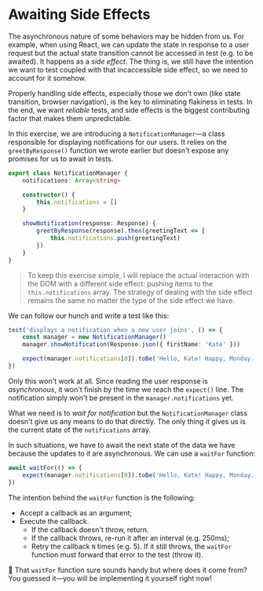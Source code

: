 # Awaiting Side Effects

<EpicVideo url="https://www.epicweb.dev/workshops/testing-fundamentals/testing-asynchronous-code/testing-with-async-side-effects" />

The asynchronous nature of some behaviors may be hidden from us. For example, when using React, we can update the state in response to a user request but the actual state transition cannot be accessed in test (e.g. to be awaited). It happens as a _side effect_. The thing is, we still have the intention we want to test coupled with that incaccessible side effect, so we need to account for it somehow.

Properly handling side effects, especially those we don't own (like state transition, browser navigation), is the key to eliminating flakiness in tests. In the end, we want _reliable_ tests, and side effects is the biggest contributing factor that makes them unpredictable.

In this exercise, we are introducing a `NotificationManager`—a class responsible for displaying notifications for our users. It relies on the `greetByResponse()` function we wrote earlier but doesn't expose any promises for us to await in tests.

```ts filename=greet.ts highlight=2,9 nonumber
export class NotificationManager {
	notifications: Array<string>

	constructor() {
		this.notifications = []
	}

	showNotification(response: Response) {
		greetByResponse(response).then(greetingText => {
			this.notifications.push(greetingText)
		})
	}
}
```

> To keep this exercise simple, I will replace the actual interaction with the DOM with a different side effect: pushing items to the `this.notifications` array. The strategy of dealing with the side effect remains the same no matter the type of the side effect we have.

We can follow our hunch and write a test like this:

```ts nonumber nocopy
test('displays a notification when a new user joins', () => {
	const manager = new NotificationManager()
	manager.showNotification(Response.json({ firstName: 'Kate' }))

	expect(manager.notifications[0]).toBe('Hello, Kate! Happy, Monday.')
})
```

Only this won't work at all. Since reading the user response is _asynchronous_, it won't finish by the time we reach the `expect()` line. The notification simply won't be present in the `manager.notifications` yet.

What we need is to _wait for notification_ but the `NotificationManager` class doesn't give us any means to do that directly. The only thing it gives us is the current state of the `notifications` array.

In such situations, we have to await the next state of the data we have because the updates to it are asynchronous. We can use a `waitFor` function:

```js
await waitFor(() => {
	expect(manager.notifications[0]).toBe('Hello, Kate! Happy, Monday.')
})
```

The intention behind the `waitFor` function is the following:

- Accept a callback as an argument;
- Execute the callback.
  - If the callback doesn't throw, return.
  - If the callback throws, re-run it after an interval (e.g. 250ms);
  - Retry the callback `N` times (e.g. 5). If it still throws, the `waitFor` function must forward that error to the test (throw it).

🐨 That `waitFor` function sure sounds handy but where does it come from? You guessed it—you will be implementing it yourself right now!
